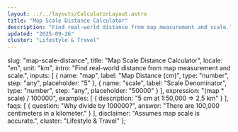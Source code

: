 ```yaml
---
layout: ../../layouts/CalculatorLayout.astro
title: "Map Scale Distance Calculator"
description: "Find real-world distance from map measurement and scale."
updated: "2025-09-26"
cluster: "Lifestyle & Travel"
---
```



  slug: "map-scale-distance",
  title: "Map Scale Distance Calculator",
  locale: "en",
  unit: "km",
  intro: "Find real-world distance from map measurement and scale.",
  inputs: [
    { name: "map", label: "Map Distance (cm)", type: "number", step: "any", placeholder: "5" },
    { name: "scale", label: "Scale Denominator", type: "number", step: "any", placeholder: "50000" }
  ],
  expression: "(map * scale) / 100000",
  examples: [
    { description: "5 cm at 1:50,000 ⇒ 2.5 km" }
  ],
  faqs: [
    { question: "Why divide by 100000?", answer: "There are 100,000 centimeters in a kilometer." }
  ],
  disclaimer: "Assumes map scale is accurate.",
  cluster: "Lifestyle & Travel"
};

<Calculator schema={schema} />
